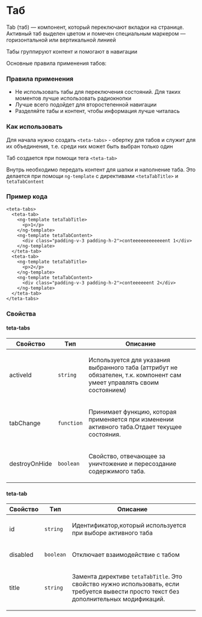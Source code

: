 
<Meta of={TabsStories} />

# Таб

Tab (таб) — компонент, который переключают вкладки на странице. Активный таб выделен цветом и помечен специальным
маркером — горизонтальной или вертикальной линией

Табы группируют контент и помогают в навигации

Основные правила применения табов:

### Правила применения

- Не использовать табы для переключения состояний. Для таких моментов лучше использовать радиокнопки
- Лучше всего подойдет для второстепенной навигации
- Разделяйте табы и контент, чтобы информация лучше читалась

### Как использовать

Для начала нужно создать `<teta-tabs>` - обертку для табов и служит для их объединения, т.е.
среди них может быть выбран только один

Таб создается при помощи тега `<teta-tab>`

Внутрь необходимо передать контент для шапки и наполнение таба. Это делается при помощи `ng-template` с
директивами `<tetaTabTitle>` и `tetaTabContent`

### Пример кода

```
<teta-tabs>
  <teta-tab>
    <ng-template tetaTabTitle>
      <p>1</p>
    </ng-template>
    <ng-template tetaTabContent>
      <div class="padding-v-3 padding-h-2">conteeeeeeeeeeeent 1</div>
    </ng-template>
  </teta-tab>
  <teta-tab>
    <ng-template tetaTabTitle>
      <p>2</p>
    </ng-template>
    <ng-template tetaTabContent>
      <div class="padding-v-3 padding-h-2">conteeeeeent 2</div>
    </ng-template>
  </teta-tab>
</teta-tabs>
```

### Свойства

#### teta-tabs

<table>
  <thead>
    <tr>
      <th>Свойство</th>
      <th>Tип</th>
      <th>Описание</th>
    </tr>
  </thead>
  <tbody>
    <tr>
      <td class="text-align-center">
        <p>activeId</p>
      </td>
      <td class="text-align-center">
        <code>string</code>
      </td>
      <td class="text-align-center">
        <p>
          Используется для указания выбранного таба (аттрибут не обязателен, т.к. компонент сам умеет управлять своим
          состоянием)
        </p>
      </td>
    </tr>
    <tr>
      <td class="text-align-center">
        <p>tabChange</p>
      </td>
      <td class="text-align-center">
        <code>function</code>
      </td>
      <td class="text-align-center">
        <p>Принимает функцию, которая применяется при изменении активного таба.Отдает текущее состояния.</p>
      </td>
    </tr>
    <tr>
      <td class="text-align-center">
        <p>destroyOnHide</p>
      </td>
      <td class="text-align-center">
        <code>boolean</code>
      </td>
      <td class="text-align-center">
        <p>Свойство, отвечающее за уничтожение и пересоздание содержимого таба.</p>
      </td>
    </tr>
  </tbody>
</table>

#### teta-tab

<table>
  <thead>
    <tr>
      <th>Свойство</th>
      <th>Tип</th>
      <th>Описание</th>
    </tr>
  </thead>
  <tbody>
    <tr>
      <td class="text-align-center">
        <p>id</p>
      </td>
      <td class="text-align-center">
        <code>string</code>
      </td>
      <td class="text-align-center">
        <p>Идентификатор,который используется при выборе активного таба</p>
      </td>
    </tr>
    <tr>
      <td class="text-align-center">
        <p>disabled</p>
      </td>
      <td class="text-align-center">
        <code>boolean</code>
      </td>
      <td class="text-align-center">
        <p>Отключает взаимодействие с табом</p>
      </td>
    </tr>
    <tr>
      <td class="text-align-center">
        <p>title</p>
      </td>
      <td class="text-align-center">
        <code>string</code>
      </td>
      <td class="text-align-center">
        <p>
          Замента директиве <code>tetaTabTitle</code>. Это свойство нужно использовать, если требуется вывести просто
          текст без дополнительных модификаций.
        </p>
      </td>
    </tr>
  </tbody>
</table>

